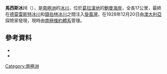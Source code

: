 {{coord|67|30|S|65|40|W|source:GNIS|display=title}}

'''馬西斯冰川'''（{{lang-en|Matthes Glacier}}），是[[南極洲|南極洲]]的[[冰川|冰川]]，位於[[葛拉漢地|葛拉漢地]]的[[鮑曼海岸|鮑曼海岸]]，全長17公里，最終在[[德莫雷斯特冰川|德莫雷斯特冰川]]和[[錢伯林冰川|錢伯林冰川]]之間注入[[旋風灣|旋風灣]]，在1928年12月20日由[[澳大利亞|澳大利亞]]探險家發現，現時由[[南極條約體系|南極條約體系]]管理。

==參考資料==
*{{cite gnis | type = antarid | id = 9564| name = Matthes Glacier | accessdate = 2013-08-29}}
*{{usgs-gazetteer|id=9564}}

{{DEFAULTSORT:Matthes Glacier}}
[[Category:南極洲|Category:南極洲]]


{{BowmanCoast-geo-stub}}
